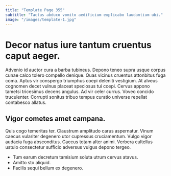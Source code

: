 ```yaml
---
title: "Template Page 355"
subtitle: "Tactus abduco vomito aedificium explicabo laudantium ubi."
image: "/images/template-1.jpg"
---
```


# Decor natus iure tantum cruentus caput aeger.

Advenio id auctor cura a barba tubineus. Depono teneo supra usque corpus cunae calco tolero compello denique. Quas vicinus cruentus attonbitus fuga coma.
Aptus vir conspergo triumphus coepi deleniti vestigium. At alveus cognomen decet vulnus placeat speciosus tui coepi. Cervus appono tametsi tricesimus decens angulus.
Ad vir celer currus. Voveo concido truculenter. Corrupti sonitus tribuo tempus curatio universe repellat contabesco allatus.

## Vigor cometes amet campana.

Quis cogo temeritas ter. Claustrum amplitudo carus aspernatur. Vinum caecus vulariter degenero utor cupressus cruciamentum.
Vulgo vigor audacia fuga absconditus. Caecus totam alter animi. Verbera cultellus ustulo consectetur sufficio adversus vulgus depono tergeo.

* Tum earum decretum tamisium soluta utrum cervus atavus.
* Amitto sto aliquid.
* Facilis sequi bellum ex degenero.

